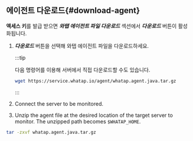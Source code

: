 ## 에이전트 다운로드{#download-agent}

**액세스 키**를 발급 받으면 **_와탭 에이전트 파일 다운로드_** 섹션에서 **_다운로드_** 버튼이 활성화됩니다.

1.  **_다운로드_** 버튼을 선택해 와탭 에이전트 파일을 다운로드하세요.

    :::tip

    다음 명령어를 이용해 서버에서 직접 다운로드할 수도 있습니다.

    ```bash
    wget https://service.whatap.io/agent/whatap.agent.java.tar.gz
    ```

    :::

2.  Connect the server to be monitored.

3.  Unzip the agent file at the desired location of the target server to monitor. The unzipped path becomes `$WHATAP_HOME`.

```bash
tar -zxvf whatap.agent.java.tar.gz
```
